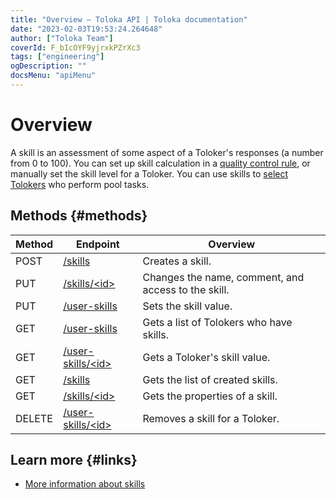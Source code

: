 ```yaml
---
title: "Overview — Toloka API | Toloka documentation"
date: "2023-02-03T19:53:24.264648"
author: ["Toloka Team"]
coverId: F_bIcOYF9yjrxkPZrXc3
tags: ["engineering"]
ogDescription: ""
docsMenu: "apiMenu"
---
```


# Overview

A skill is an assessment of some aspect of a Toloker's responses (a number from 0 to 100). You can set up skill calculation in a [quality control rule](/docs-new/api/quality_control), or manually set the skill level for a Toloker. You can use skills to [select Tolokers](/docs-new/api/filter-skill) who perform pool tasks.

## Methods {#methods}

Method | Endpoint | Overview
----- | ----- | -----
POST | [/skills](/docs-new/api/create-skill) | Creates a skill.
PUT | [/skills/<id\>](/docs-new/api/edit-skill) | Changes the name, comment, and access to the skill.
PUT | [/user-skills](/docs-new/api/set-skill) | Sets the skill value.
GET | [/user-skills](/docs-new/api/get-user-skill-list) | Gets а list of Tolokers who have skills.
GET | [/user-skills/<id\>](/docs-new/api/get-user-skill) | Gets a Toloker's skill value.
GET | [/skills](/docs-new/api/get-skill-list) | Gets the list of created skills.
GET | [/skills/<id\>](/docs-new/api/get-skill) | Gets the properties of a skill.
DELETE | [/user-skills/<id\>](/docs-new/api/delete-skill) | Removes a skill for a Toloker.

## Learn more {#links}

- [More information about skills](/docs-new/guide/nav)
